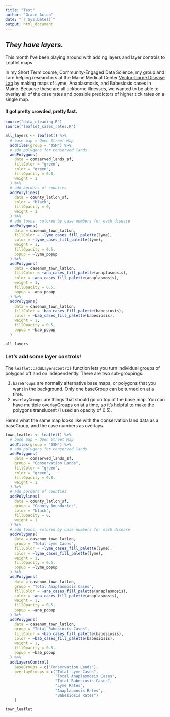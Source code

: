 ```yaml
---
title: "Test"
author: "Grace Acton"
date: "`r Sys.Date()`"
output: html_document
---
```


## _They have layers._

This month I've been playing around with adding layers and layer controls to Leaflet maps. 

In my Short Term course, Community-Engaged Data Science, my group and I are helping researchers at the Maine Medical Center [Vector-borne Disease Lab](https://mmcri.org/?page_id=1090) by making maps of Lyme, Anaplasmosis, and Babesiosis cases in Maine. Because these are all tickborne illnesses, we wanted to be able to overlay all of the case rates and possible predictors of higher tick rates on a single map. 

#### It got pretty crowded, pretty fast.

```r
source("data_cleaning.R")
source("leaflet_cases_rates.R")
```

```r

all_layers <- leaflet() %>% 
  # base map = Open Street Map
  addTiles(group = "OSM") %>% 
  # add polygons for conserved lands
  addPolygons(
    data = conserved_lands_sf,
    fillColor = "green",
    color = "green",
    fillOpacity = 0.8,
    weight = 1
  ) %>% 
  # add borders of counties
  addPolylines(
    data = county_latlon_sf,
    color = "black",
    fillOpacity = 0,
    weight = 1
  ) %>% 
  # add towns, colored by case numbers for each disease
  addPolygons(
    data = casenum_town_latlon,
    fillColor = ~lyme_cases_fill_palette(lyme),
    color = ~lyme_cases_fill_palette(lyme),
    weight = 1,
    fillOpacity = 0.5,
    popup = ~lyme_popup
  ) %>% 
  addPolygons(
    data = casenum_town_latlon,
    fillColor = ~ana_cases_fill_palette(anaplasmosis),
    color = ~ana_cases_fill_palette(anaplasmosis),
    weight = 1,
    fillOpacity = 0.5,
    popup = ~ana_popup
  ) %>%
  addPolygons(
    data = casenum_town_latlon,
    fillColor = ~bab_cases_fill_palette(babesiosis),
    color = ~bab_cases_fill_palette(babesiosis),
    weight = 1,
    fillOpacity = 0.5,
    popup = ~bab_popup
  ) 

all_layers
```

### Let's add some layer controls!

The `leaflet::addLayersControl` function lets you turn individual groups of polygons off and on independently. There are two sub-groupings:

1. `baseGroups` are normally alternative base maps, or polygons that you want in the background. Only one baseGroup can be turned on at a time.
2. `overlayGroups` are things that should go on top of the base map. You can have multiple overlayGroups on at a time, so it's helpful to make the polygons translucent (I used an opacity of 0.5).

Here's what the same map looks like with the conservation land data as a baseGroup, and the case numbers as overlays.

```r
town_leaflet <- leaflet() %>%
  # base map = Open Street Map
  addTiles(group = "OSM") %>%
  # add polygons for conserved lands
  addPolygons(
    data = conserved_lands_sf,
    group = "Conservation Lands",
    fillColor = "green",
    color = "green",
    fillOpacity = 0.8,
    weight = 1
  ) %>%
  # add borders of counties
  addPolylines(
    data = county_latlon_sf,
    group = "County Boundaries",
    color = "black",
    fillOpacity = 0,
    weight = 1
  ) %>%
  # add towns, colored by case numbers for each disease
  addPolygons(
    data = casenum_town_latlon,
    group = "Total Lyme Cases",
    fillColor = ~lyme_cases_fill_palette(lyme),
    color = ~lyme_cases_fill_palette(lyme),
    weight = 1,
    fillOpacity = 0.5,
    popup = ~lyme_popup
  ) %>%
  addPolygons(
    data = casenum_town_latlon,
    group = "Total Anaplasmosis Cases",
    fillColor = ~ana_cases_fill_palette(anaplasmosis),
    color = ~ana_cases_fill_palette(anaplasmosis),
    weight = 1,
    fillOpacity = 0.5,
    popup = ~ana_popup
  ) %>%
  addPolygons(
    data = casenum_town_latlon,
    group = "Total Babesiosis Cases",
    fillColor = ~bab_cases_fill_palette(babesiosis),
    color = ~bab_cases_fill_palette(babesiosis),
    weight = 1,
    fillOpacity = 0.5,
    popup = ~bab_popup
  ) %>%
  addLayersControl(
    baseGroups = c("Conservation Lands"),
    overlayGroups = c("Total Lyme Cases",
                      "Total Anaplasmosis Cases",
                      "Total Babesiosis Cases",
                      "Lyme Rates",
                      "Anaplasmosis Rates",
                      "Babesiosis Rates")
    )

town_leaflet
```
